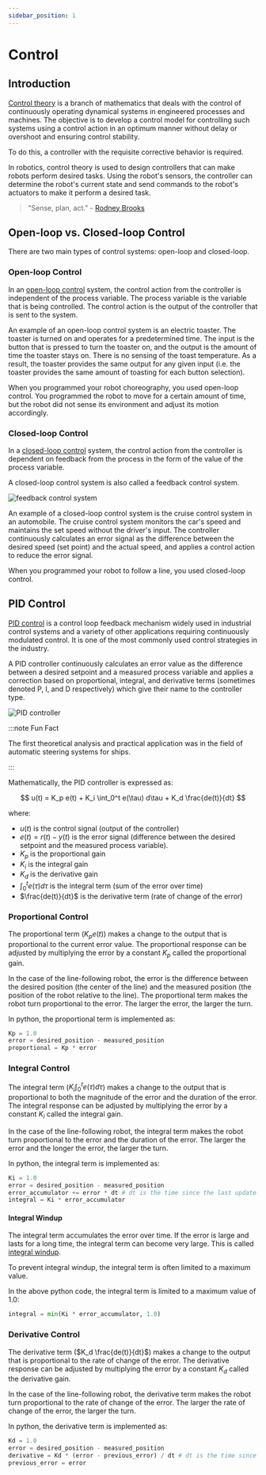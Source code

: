 ```yaml
---
sidebar_position: 1
---
```


# Control

## Introduction
[Control theory](https://en.wikipedia.org/wiki/Control_theory) is a branch of mathematics that deals with the control of continuously operating dynamical systems in engineered processes and machines.
The objective is to develop a control model for controlling such systems using a control action in an optimum manner without delay or overshoot and ensuring control stability.

To do this, a controller with the requisite corrective behavior is required.

In robotics, control theory is used to design controllers that can make robots perform desired tasks.
Using the robot's sensors, the controller can determine the robot's current state and send commands to the robot's actuators to make it perform a desired task.

> "Sense, plan, act." - [Rodney Brooks](https://en.wikipedia.org/wiki/Rodney_Brooks)


## Open-loop vs. Closed-loop Control

There are two main types of control systems: open-loop and closed-loop.

### Open-loop Control

In an [open-loop control](https://en.wikipedia.org/wiki/Open-loop_controller) system, the control action from the controller is independent of the process variable.
The process variable is the variable that is being controlled.
The control action is the output of the controller that is sent to the system.

An example of an open-loop control system is an electric toaster.
The toaster is turned on and operates for a predetermined time.
The input is the button that is pressed to turn the toaster on, and the output is the amount of time the toaster stays on.
There is no sensing of the toast temperature.
As a result, the toaster provides the same output for any given input (i.e. the toaster provides the same amount of toasting for each button selection).

When you programmed your robot choreography, you used open-loop control.
You programmed the robot to move for a certain amount of time, but the robot did not sense its environment and adjust its motion accordingly.

### Closed-loop Control

In a [closed-loop control](https://en.wikipedia.org/wiki/Closed-loop_controller) system, the control action from the controller is dependent on feedback from the process in the form of the value of the process variable.

A closed-loop control system is also called a feedback control system.

![feedback control system](./Ideal_feedback_model.svg)

An example of a closed-loop control system is the cruise control system in an automobile.
The cruise control system monitors the car's speed and maintains the set speed without the driver's input.
The controller continuously calculates an error signal as the difference between the desired speed (set point) and the actual speed, and applies a control action to reduce the error signal.

When you programmed your robot to follow a line, you used closed-loop control.

## PID Control

[PID control](https://en.wikipedia.org/wiki/PID_controller) is a control loop feedback mechanism widely used in industrial control systems and a variety of other applications requiring continuously modulated control.
It is one of the most commonly used control strategies in the industry.

A PID controller continuously calculates an error value as the difference between a desired setpoint and a measured process variable and applies a correction based on proportional, integral, and derivative terms (sometimes denoted P, I, and D respectively) which give their name to the controller type.

![PID controller](./PID_en.svg)

:::note Fun Fact

The first theoretical analysis and practical application was in the field of automatic steering systems for ships.

:::

Mathematically, the PID controller is expressed as:

$$
u(t) = K_p e(t) + K_i \int_0^t e(\tau) d\tau + K_d \frac{de(t)}{dt}
$$

where:

- $u(t)$ is the control signal (output of the controller)
- $e(t) = r(t) - y(t)$ is the error signal (difference between the desired setpoint and the measured process variable).
- $K_p$ is the proportional gain
- $K_i$ is the integral gain
- $K_d$ is the derivative gain
- $\int_0^t e(\tau) d\tau$ is the integral term (sum of the error over time)
- $\frac{de(t)}{dt}$ is the derivative term (rate of change of the error)

### Proportional Control

The proportional term ($K_p e(t)$) makes a change to the output that is proportional to the current error value.
The proportional response can be adjusted by multiplying the error by a constant $K_p$ called the proportional gain.

In the case of the line-following robot, the error is the difference between the desired position (the center of the line) and the measured position (the position of the robot relative to the line).
The proportional term makes the robot turn proportional to the error.
The larger the error, the larger the turn.

In python, the proportional term is implemented as:

```python
Kp = 1.0
error = desired_position - measured_position
proportional = Kp * error
```

### Integral Control

The integral term ($K_i \int_0^t e(\tau) d\tau$) makes a change to the output that is proportional to both the magnitude of the error and the duration of the error.
The integral response can be adjusted by multiplying the error by a constant $K_i$ called the integral gain.

In the case of the line-following robot, the integral term makes the robot turn proportional to the error and the duration of the error.
The larger the error and the longer the error, the larger the turn.

In python, the integral term is implemented as:

```python
Ki = 1.0
error = desired_position - measured_position
error_accumulator += error * dt # dt is the time since the last update
integral = Ki * error_accumulator
```

#### Integral Windup

The integral term accumulates the error over time.
If the error is large and lasts for a long time, the integral term can become very large.
This is called [integral windup](https://en.wikipedia.org/wiki/Integral_windup).

To prevent integral windup, the integral term is often limited to a maximum value.

In the above python code, the integral term is limited to a maximum value of 1.0:

```python
integral = min(Ki * error_accumulator, 1.0)
```

### Derivative Control

The derivative term ($K_d \frac{de(t)}{dt}$) makes a change to the output that is proportional to the rate of change of the error.
The derivative response can be adjusted by multiplying the error by a constant $K_d$ called the derivative gain.

In the case of the line-following robot, the derivative term makes the robot turn proportional to the rate of change of the error.
The larger the rate of change of the error, the larger the turn.

In python, the derivative term is implemented as:

```python
Kd = 1.0
error = desired_position - measured_position
derivative = Kd * (error - previous_error) / dt # dt is the time since the last update
previous_error = error
```


